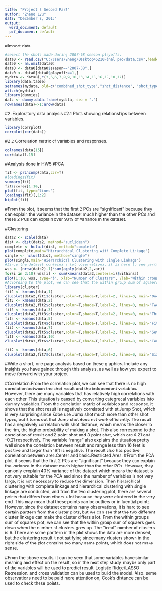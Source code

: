 ---
title: "Project 2 Second Part"
author: "Zheng Lyu"
date: "December 2, 2017"
output:
  word_document: default
  pdf_document: default
---

#Import data
```{r}
#select the shots made during 2007-08 season playoffs.
data0 <- read.csv("C:/Users/Zheng/Desktop/6210Final pro/data.csv",header=T)
data0 <- na.omit(data0)
data0 <- data0[data0$season=="2007-08",]
data0 <- data0[data0$playoffs==1,]
mydata <- data0[,c(2,5,6,7,8,9,10,13,14,15,16,17,18,19)]
library(data.table)
setnames(mydata, old=c("combined_shot_type","shot_distance", "shot_type","shot_zone_area","shot_zone_basic","shot_zone_range","minutes_remaining","seconds_remaining","shot_made_flag"), new=c("st","sd","points","area","basic","range","min","sec","result"))
attach(mydata)
library(dummies)
data <- dummy.data.frame(mydata, sep = ".")
rownames(data)<-1:nrow(data)
```

#2. Exploratory data analysis
#2.1 Plots showing relationships between variables.
```{r}
library(corrplot)
corrplot(cor(data))
```

#2.2 Correlation matrix of variables and responses.
```{r}
colnames(data[15])
cor(data)[,15]
```

#Analysis done in HW5
#PCA
```{r}
fit <- princomp(data,cor=T)
#loadings(fit)
summary(fit)
fit$scores[1:10,]
plot(fit, type="lines")
loadings(fit)[,1:2]
biplot(fit)
```

#From the plot, it seems that the first 2 PCs are "significant" because they can explain the variance in the dataset much higher than the other PCs and these 2 PCs can explain over 98% of variance in the dataset.

#Clustering
```{r}
data2 <- scale(data)
dist <- dist(data2, method="euclidean")
complete <- hclust(dist, method="complete")
plot(complete,main="Hierarchical Clustering with Complete Linkage")
single <- hclust(dist, method="single")
plot(single,main="Hierarchical Clustering with Single Linkage")
#Since the dataset contains a lot observations, it is hard to see parttern from the cluster plots. However, we can see that the two different cluster linkage can make the cluster differs a lot.
wss <- (nrow(data2)-1)*sum(apply(data2,2,var))
for(i in 2:10) wss[i] <- sum(kmeans(data2,centers=i)$withinss)
plot(1:10, wss, type="b", xlab="Number of Clusters", ylab="Within groups sum of squares")
#According to the plot, we can see that the within group sum of squaers goes down when the number of clusters goes up. The "ideal" number of clusters may be 3, 5 or 7.
library(cluster)
fit1 <- kmeans(data,1)
clusplot(data2,fit1$cluster,color=T,shade=T,label=2, lines=0, main="One Cluster Plot")
fit2 <- kmeans(data,2)
clusplot(data2,fit2$cluster,color=T,shade=T,label=2, lines=0, main="Two Cluster Plot")
fit3 <- kmeans(data,3)
clusplot(data2,fit3$cluster,color=T,shade=T,label=2, lines=0, main="Three Cluster Plot")
fit4 <- kmeans(data,5)
clusplot(data2,fit4$cluster,color=T,shade=T,label=2, lines=0, main="Five Cluster Plot")
fit5 <- kmeans(data,7)
clusplot(data2,fit5$cluster,color=T,shade=T,label=2, lines=0, main="Seven Cluster Plot")
fit6 <- kmeans(data,10)
clusplot(data2,fit6$cluster,color=T,shade=T,label=2, lines=0, main="Ten Cluster Plot")

fit7 <- kmeans(data,6)
clusplot(data2,fit7$cluster,color=T,shade=T,label=2, lines=0, main="Six Cluster Plot")
```

#Write a short, one page analysis based on these graphics. Include any insights you have gained through this analysis, as well as how you expect to move forward with your project.

#Correlation.From the correlation plot, we can see that there is no high correlation between the shot result and the independent variables. However, there are many variables that has relatively high correlations with each other. This situation is caused by converting categrecal variables into dummy variables. From the correlation matrix of variables and response, it shows that the shot result is negatively correlated with st.Jump Shot, which is very surprising since Kobe use Jump shot much more than other shot types, but it turns out that Jump shot does not work efficiently. The result has a negatively correlation with shot distance, which means the closer to the rim, the higher probability of making a shot. This also correspond to the correlation of result and 2 point shot and 3 point shot, which are 0.21 and -0.21 respectively. The variable "range" also explains the situation pretty well since the correlation between result and range less than 16 feet is positive and larger than 16ft is negative. The result also has positive correlation between area.Center and basic.Restricted Area.
#From the PCA plot, it seems that the first 2 PCs are "significant" because they can explain the variance in the dataset much higher than the other PCs. However, they can only ecxplain 40% variance of the dataset which means the dataset is not very suitable for the PCA and since the number of variables is not very large, it is not necessary to reduce the dimension. Then  hierarchical clustering with complete linkage and hierarchical clustering with single linkage are conducted, and from the two clustering plot, there are several points that differs from others a lot because they were clustered in the very end. This may mean that these points can be outliers or influential points. However, since the dataset contains many observations, it is hard to see certain parttern from the cluster plots, but we can see that the two different cluster linkage can make the cluster differs a lot. From the within groups sum of squares plot, we can see that the within group sum of squaers goes down when the number of clusters goes up. The "ideal" number of clusters is 6. There are some parttern in the plot shows the data are more densed, but the clustering result it not satifying since many clusters shown in the right side of the plot contains too many same points, which does not make sense.

#From the above results, it can be seen that some variables have similar meaning and effect on the result, so in the next step study, maybe only part of the variables will be used to predict result. Logistic Ridge/LASSO Regression, and cross validation can be used to build the model. Also, some observations need to be paid more attention on, Cook's distance can be used to check these points.


